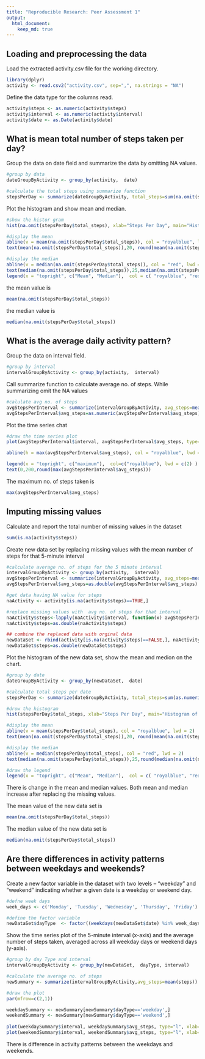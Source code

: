 ```yaml
---
title: "Reproducible Research: Peer Assessment 1"
output: 
  html_document:
    keep_md: true
---
```



## Loading and preprocessing the data

Load the extracted activity.csv file for the working directory.

```r
library(dplyr)
activity <- read.csv2("activity.csv", sep=",", na.strings = "NA")
```

Define the data type for the columns read.
```r
activity$steps <- as.numeric(activity$steps)
activity$interval <- as.numeric(activity$interval)
activity$date <- as.Date(activity$date)
```

## What is mean total number of steps taken per day?

Group the data on  date field and summarize the data by omitting NA values.

```r
#group by data
dateGroupByActivity <- group_by(activity,  date)

#calculate the total steps using summarize function
stepsPerDay <- summarize(dateGroupByActivity, total_steps=sum(na.omit(steps)))
```

Plot the histogram and show mean and median.

```r
#show the histor gram
hist(na.omit(stepsPerDay$total_steps), xlab="Steps Per Day", main="Histogram of steps per day", col="grey")

#display the mean
abline(v = mean(na.omit(stepsPerDay$total_steps)), col = "royalblue", lwd = 2)
text(mean(na.omit(stepsPerDay$total_steps)),20, round(mean(na.omit(stepsPerDay$total_steps))))

#display the median
abline(v = median(na.omit(stepsPerDay$total_steps)), col = "red", lwd = 2)
text(median(na.omit(stepsPerDay$total_steps)),25,median(na.omit(stepsPerDay$total_steps)))
legend(x = "topright", c("Mean", "Median"),  col = c( "royalblue", "red"), lwd = c(2, 2))
```

the mean value is 
```r
mean(na.omit(stepsPerDay$total_steps))
```

the median value is 
```r
median(na.omit(stepsPerDay$total_steps))
```

## What is the average daily activity pattern?

Group the data on interval field. 

```r
#group by interval
intervalGroupByActivity <- group_by(activity,  interval)
```

Call summarize function to calculate average no. of steps.  While summarizing omit the NA values

```r
#calulate avg no. of steps
avgStepsPerInterval <- summarize(intervalGroupByActivity, avg_steps=mean(na.omit(steps)))
avgStepsPerInterval$avg_steps=as.numeric(avgStepsPerInterval$avg_steps)
```

Plot the time series chat
```r
#draw the time series plot
plot(avgStepsPerInterval$interval, avgStepsPerInterval$avg_steps, type="l", xlab="interval", ylab="Average Steps", main="Average Steps Per Interval")

abline(h = max(avgStepsPerInterval$avg_steps), col = "royalblue", lwd = 2)

legend(x = "topright", c("maximum"),  col=c("royalblue"), lwd = c(2) )
text(0,200,round(max(avgStepsPerInterval$avg_steps)))
```

The maximum no. of steps taken is 
```r
max(avgStepsPerInterval$avg_steps)
```

## Imputing missing values

Calculate and report the total number of missing values in the dataset

```r
sum(is.na(activity$steps))
```

Create new data set by replacing missing values with the mean number of steps for that 5-minute interval

```r

#calculate average no. of steps for the 5 minute interval
intervalGroupByActivity <- group_by(activity,  interval)
avgStepsPerInterval <- summarize(intervalGroupByActivity, avg_steps=mean(na.omit(steps)))
avgStepsPerInterval$avg_steps=as.double(avgStepsPerInterval$avg_steps)

#get data having NA value for steps
naActivity <- activity[is.na(activity$steps)==TRUE,]

#replace missing values with  avg no. of steps for that interval
naActivity$steps<-lapply(naActivity$interval, function(x) avgStepsPerInterval[avgStepsPerInterval$interval==x,]$avg_steps)
naActivity$steps=as.double(naActivity$steps)

## combine the replaced data with orginal data 
newDataSet <- rbind(activity[is.na(activity$steps)==FALSE,], naActivity)
newDataSet$steps=as.double(newDataSet$steps)
```

Plot the histogram of the new data set, show the mean and medion on the chart.

```r
#group by date
dateGroupByActivity <- group_by(newDataSet,  date)

#calculate total steps per date
stepsPerDay <- summarize(dateGroupByActivity, total_steps=sum(as.numeric(steps)))

#drow the histogram
hist(stepsPerDay$total_steps, xlab="Steps Per Day", main="Histogram of steps per day", col="grey")

#display the mean
abline(v = mean(stepsPerDay$total_steps), col = "royalblue", lwd = 2)
text(mean(na.omit(stepsPerDay$total_steps)),20, round(mean(na.omit(stepsPerDay$total_steps))))

#display the median
abline(v = median(stepsPerDay$total_steps), col = "red", lwd = 2)
text(median(na.omit(stepsPerDay$total_steps)),25,round(median(na.omit(stepsPerDay$total_steps))))

#draw the legend
legend(x = "topright", c("Mean", "Median"),  col = c( "royalblue", "red"), lwd = c(2, 2))
```

There is change in the mean and median values. Both mean and median increase after replacing the missing values.

The mean value of the new data set is 
```r
mean(na.omit(stepsPerDay$total_steps))
```

The median value of the new data set is 
```r
median(na.omit(stepsPerDay$total_steps))
```

## Are there differences in activity patterns between weekdays and weekends?

Create a new factor variable in the dataset with two levels – “weekday” and “weekend” indicating whether a given date is a weekday or weekend day.

```r
#defne week days
week_days <- c('Monday', 'Tuesday', 'Wednesday', 'Thursday', 'Friday')

#define the factor variable
newDataSet$dayType  <- factor((weekdays(newDataSet$date) %in% week_days), levels=c(FALSE,TRUE), labels=c('weekend','weekday'))
```

Show the time series plot of the 5-minute interval (x-axis) and the average number of steps taken, averaged across all weekday days or weekend days (y-axis).

```r
#group by day Type and interval
intervalGroupByActivity <- group_by(newDataSet,  dayType, interval)

#calculate the average no. of steps
newSummary <- summarize(intervalGroupByActivity,avg_steps=mean(steps))

#draw the plot
par(mfrow=c(2,1))

weekdaySummary <- newSummary[newSummary$dayType=='weekday',]
weekendSummary <- newSummary[newSummary$dayType=='weekend',]
  
plot(weekdaySummary$interval, weekdaySummary$avg_steps, type="l", xlab="interval", ylab="Steps", main="Weekday")
plot(weekendSummary$interval, weekendSummary$avg_steps, type="l", xlab="interval", ylab="Steps", main="Weekend")
```

There is difference in activity patterns between the weekdays and weekends.
